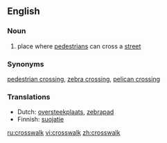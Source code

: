 ==English==

===Noun===
{{en-noun}}

#place where [[pedestrian]]s can cross a [[street]]

===Synonyms===
[[pedestrian crossing]], [[zebra crossing]], [[pelican crossing]]

===Translations===
*Dutch: [[oversteekplaats]], [[zebrapad]] {{n}}
*Finnish: [[suojatie]]

[[ru:crosswalk]]
[[vi:crosswalk]]
[[zh:crosswalk]]